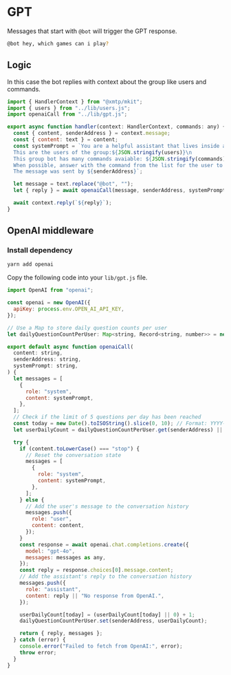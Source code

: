 # GPT

Messages that start with `@bot` will trigger the GPT response.

```bash [cmd]
@bot hey, which games can i play?
```

## Logic

In this case the bot replies with context about the group like users and commands.

```jsx [src/handler/gpt.ts]
import { HandlerContext } from "@xmtp/mkit";
import { users } from "../lib/users.js";
import openaiCall from "../lib/gpt.js";

export async function handler(context: HandlerContext, commands: any) {
  const { content, senderAddress } = context.message;
  const { content: text } = content;
  const systemPrompt = `You are a helpful assistant that lives inside a web3 messaging group.\n
  This are the users of the group:${JSON.stringify(users)}\n
  This group bot has many commands avaiable: ${JSON.stringify(commands)}\n
  When possible, answer with the command from the list for the user to perform. put this command in a new line\n
  The message was sent by ${senderAddress}`;

  let message = text.replace("@bot", "");
  let { reply } = await openaiCall(message, senderAddress, systemPrompt);

  await context.reply(`${reply}`);
}
```

## OpenAI middleware

### Install dependency

```bash [cmd]
yarn add openai
```

Copy the following code into your `lib/gpt.js` file.

```jsx [src/lib/gpt.js]
import OpenAI from "openai";

const openai = new OpenAI({
  apiKey: process.env.OPEN_AI_API_KEY,
});

// Use a Map to store daily question counts per user
let dailyQuestionCountPerUser: Map<string, Record<string, number>> = new Map();

export default async function openaiCall(
  content: string,
  senderAddress: string,
  systemPrompt: string,
) {
  let messages = [
    {
      role: "system",
      content: systemPrompt,
    },
  ];
  // Check if the limit of 5 questions per day has been reached
  const today = new Date().toISOString().slice(0, 10); // Format: YYYY-MM-DD
  let userDailyCount = dailyQuestionCountPerUser.get(senderAddress) || {};

  try {
    if (content.toLowerCase() === "stop") {
      // Reset the conversation state
      messages = [
        {
          role: "system",
          content: systemPrompt,
        },
      ];
    } else {
      // Add the user's message to the conversation history
      messages.push({
        role: "user",
        content: content,
      });
    }
    const response = await openai.chat.completions.create({
      model: "gpt-4o",
      messages: messages as any,
    });
    const reply = response.choices[0].message.content;
    // Add the assistant's reply to the conversation history
    messages.push({
      role: "assistant",
      content: reply || "No response from OpenAI.",
    });

    userDailyCount[today] = (userDailyCount[today] || 0) + 1;
    dailyQuestionCountPerUser.set(senderAddress, userDailyCount);

    return { reply, messages };
  } catch (error) {
    console.error("Failed to fetch from OpenAI:", error);
    throw error;
  }
}
```
